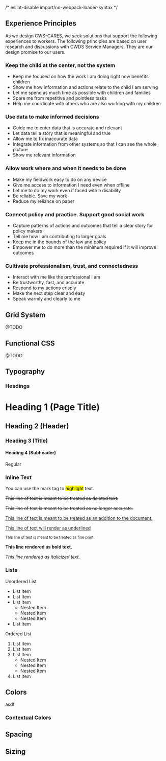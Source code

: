/* eslint-disable import/no-webpack-loader-syntax */

## Experience Principles

As we design CWS-CARES, we seek solutions that support the following experiences to workers. The following principles are based on user research and discussions with CWDS Service Managers. They are our design promise to our users.

### Keep the child at the center, not the system

* Keep me focused on how the work I am doing right now benefits children
* Show me how information and actions relate to the child I am serving
* Let me spend as much time as possible with children and families
* Spare me from repetitive and pointless tasks
* Help me coordinate with others who are also working with my children

### Use data to make informed decisions

* Guide me to enter data that is accurate and relevant
* Let data tell a story that is meaningful and true
* Allow me to fix inaccurate data
* Integrate information from other systems so that I can see the whole picture
* Show me relevant information

### Allow work where and when it needs to be done

* Make my fieldwork easy to do on any device
* Give me access to information I need even when offline
* Let me to do my work even if faced with a disability
* Be reliable. Save my work
* Reduce my reliance on paper

### Connect policy and practice. Support good social work

* Capture patterns of actions and outcomes that tell a clear story for policy makers
* Tell me how I am contributing to larger goals
* Keep me in the bounds of the law and policy
* Empower me to do more than the minimum required if it will improve outcomes

### Cultivate professionalism, trust, and connectedness

* Interact with me like the professional I am
* Be trustworthy, fast, and accurate
* Respond to my actions crisply
* Make the next step clear and easy
* Speak warmly and clearly to me

## Grid System

@TODO

## Functional CSS

@TODO

## Typography

### Headings

<Card>
  <h1>Heading 1 (Page Title)</h1>
  <h2>Heading 2 (Header)</h2>
  <h3>Heading 3 (Title)</h3>
  <h4>Heading 4 (Subheader)</h4>
  <div>Regular</div>
</Card>

### Inline Text

<Card>
  <p>
    You can use the mark tag to <mark>highlight</mark> text.
  </p>
  <p>
    <del>
      This line of text is meant to be treated as deleted text.
    </del>
  </p>
  <p>
    <s>
      This line of text is meant to be treated as no longer accurate.
    </s>
  </p>
  <p>
    <ins>
      This line of text is meant to be treated as an addition to the
      document.
    </ins>
  </p>
  <p>
    <u>This line of text will render as underlined</u>
  </p>
  <p>
    <small>
      This line of text is meant to be treated as fine print.
    </small>
  </p>
  <p>
    <strong>This line rendered as bold text.</strong>
  </p>
  <p>
    <em>This line rendered as italicized text.</em>
  </p>
</Card>

### Lists

<Card>
  <p>Unordered List</p>
  <ul>
    <li>List Item</li>
    <li>List Item</li>
    <li>List Item
      <ul>
        <li>Nested Item</li>
        <li>Nested Item</li>
        <li>Nested Item</li>
      </ul>
    </li>
    <li>List Item</li>
  </ul>
  <p>Ordered List</p>
  <ol>
    <li>List Item</li>
    <li>List Item</li>
    <li>List Item
      <ul>
        <li>Nested Item</li>
        <li>Nested Item</li>
        <li>Nested Item</li>
      </ul>
    </li>
    <li>List Item</li>
  </ol>
</Card>

## Colors

asdf

### Contextual Colors

<ColorPallete />

## Spacing

<Spacing />

## Sizing

<Sizing />

<Accessibility />
